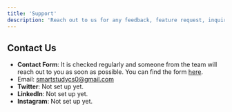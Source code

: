 ```yaml
---
title: 'Support'
description: 'Reach out to us for any feedback, feature request, inquiry, or questions.'
---
```


## Contact Us

- **Contact Form**: It is checked regularly and someone from the team will reach out to you as soon as possible. You can find the form [here](https://smart-study-official.vercel.app/contact).
- Email: smartstudycs0@gmail.com
- **Twitter**: Not set up yet. 
- **LinkedIn**: Not set up yet. 
- **Instagram**: Not set up yet. 